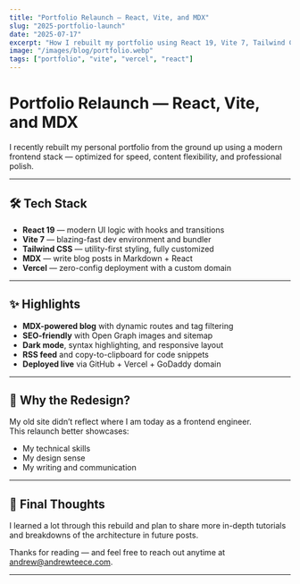 ```yaml
---
title: "Portfolio Relaunch — React, Vite, and MDX"
slug: "2025-portfolio-launch"
date: "2025-07-17"
excerpt: "How I rebuilt my portfolio using React 19, Vite 7, Tailwind CSS, and MDX — with performance, SEO, and maintainability in mind."
image: "/images/blog/portfolio.webp"
tags: ["portfolio", "vite", "vercel", "react"]
---
```


# Portfolio Relaunch — React, Vite, and MDX

I recently rebuilt my personal portfolio from the ground up using a modern frontend stack — optimized for speed, content flexibility, and professional polish.

---

## 🛠️ Tech Stack

- **React 19** — modern UI logic with hooks and transitions  
- **Vite 7** — blazing-fast dev environment and bundler  
- **Tailwind CSS** — utility-first styling, fully customized  
- **MDX** — write blog posts in Markdown + React  
- **Vercel** — zero-config deployment with a custom domain

---

## ✨ Highlights

- **MDX-powered blog** with dynamic routes and tag filtering  
- **SEO-friendly** with Open Graph images and sitemap  
- **Dark mode**, syntax highlighting, and responsive layout  
- **RSS feed** and copy-to-clipboard for code snippets  
- **Deployed live** via GitHub + Vercel + GoDaddy domain

---

## 🎯 Why the Redesign?

My old site didn’t reflect where I am today as a frontend engineer.  
This relaunch better showcases:

- My technical skills  
- My design sense  
- My writing and communication  

---

## 💬 Final Thoughts

I learned a lot through this rebuild and plan to share more in-depth tutorials and breakdowns of the architecture in future posts.

Thanks for reading — and feel free to reach out anytime at  
[andrew@andrewteece.com](mailto:andrew@andrewteece.com).

---
